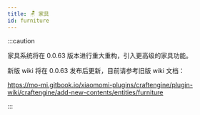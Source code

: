 ```yaml
---
title: 🪑 家具
id: furniture
---
```


:::caution

家具系统将在 0.0.63 版本进行重大重构，引入更高级的家具功能。

新版 wiki 将在 0.0.63 发布后更新，目前请参考旧版 wiki 文档：

https://mo-mi.gitbook.io/xiaomomi-plugins/craftengine/plugin-wiki/craftengine/add-new-contents/entities/furniture

:::